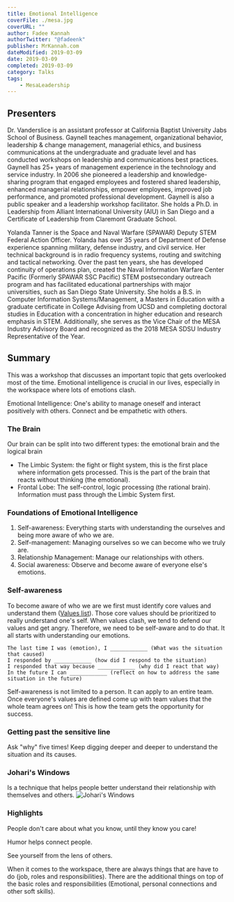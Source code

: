 ---
title: Emotional Intelligence
coverFile: ./mesa.jpg
coverURL: ""
author: Fadee Kannah
authorTwitter: "@fadeenk"
publisher: MrKannah.com
dateModified: 2019-03-09
date: 2019-03-09
completed: 2019-03-09
category: Talks
tags:
    - MesaLeadership
---

## Presenters

Dr. Vanderslice is an assistant professor at California Baptist University Jabs School of Business. Gaynell teaches management, organizational behavior, leadership & change management, managerial ethics, and business communications at the undergraduate and graduate level and has conducted workshops on leadership and communications best practices. Gaynell has 25+ years of management experience in the technology and service industry. In 2006 she pioneered a leadership and knowledge-sharing program that engaged employees and fostered shared leadership, enhanced managerial relationships, empower employees, improved job performance, and promoted professional development. Gaynell is also a public speaker and a leadership workshop facilitator. She holds a Ph.D. in Leadership from Alliant International University (AIU) in San Diego and a Certificate of Leadership from Claremont Graduate School.

Yolanda Tanner is the Space and Naval Warfare (SPAWAR) Deputy STEM Federal Action Officer. Yolanda has over 35 years of Department of Defense experience spanning military, defense industry, and civil service. Her technical background is in radio frequency systems, routing and switching and tactical networking. Over the past ten years, she has developed continuity of operations plan, created the Naval Information Warfare Center Pacific (Formerly SPAWAR SSC Pacific) STEM postsecondary outreach program and has facilitated educational partnerships with major universities, such as San Diego State University. She holds a B.S. in Computer Information Systems/Management, a Masters in Education with a graduate certificate in College Advising from UCSD and completing doctoral studies in Education with a concentration in higher education and research emphasis in STEM. Additionally, she serves as the Vice Chair of the MESA Industry Advisory Board and recognized as the 2018 MESA SDSU Industry Representative of the Year.


## Summary

This was a workshop that discusses an important topic that gets overlooked most of the time. Emotional intelligence is crucial in our lives, especially in the workspace where lots of emotions clash.

Emotional Intelligence: One's ability to manage oneself and interact positively with others. Connect and be empathetic with others.

### The Brain
Our brain can be split into two different types: the emotional brain and the logical brain
- The Limbic System: the fight or flight system, this is the first place where information gets processed. This is the part of the brain that reacts without thinking (the emotional).
- Frontal Lobe: The self-control, logic processing (the rational brain). Information must pass through the Limbic System first.

### Foundations of Emotional Intelligence
1. Self-awareness: Everything starts with understanding the ourselves and being more aware of who we are.
1. Self-management: Managing ourselves so we can become who we truly are.
1. Relationship Management: Manage our relationships with others.
1. Social awareness: Observe and become aware of everyone else's emotions.

### Self-awareness
To become aware of who we are we first must identify core values and understand them ([Values list](https://jamesclear.com/core-values)). Those core values should be prioritized to really understand one's self. When values clash, we tend to defend our values and get angry. Therefore, we need to be self-aware and to do that. It all starts with understanding our emotions.

```text
The last time I was (emotion), I ____________ (What was the situation that caused)
I responded by ____________ (how did I respond to the situation)
I responded that way because ____________ (why did I react that way)
In the future I can ____________ (reflect on how to address the same situation in the future)
```

Self-awareness is not limited to a person. It can apply to an entire team. Once everyone's values are defined come up with team values that the whole team agrees on! This is how the team gets the opportunity for success.

### Getting past the sensitive line
Ask "why" five times! Keep digging deeper and deeper to understand the situation and its causes.

### Johari's Windows
Is a technique that helps people better understand their relationship with themselves and others.
![Johari's Windows](./Johari-window.jpg)

### Highlights

People don't care about what you know, until they know you care! 

Humor helps connect people.

See yourself from the lens of others.

When it comes to the workspace, there are always things that are have to do (job, roles and responsibilities). There are the additional things on top of the basic roles and responsibilities (Emotional, personal connections and other soft skills). 
